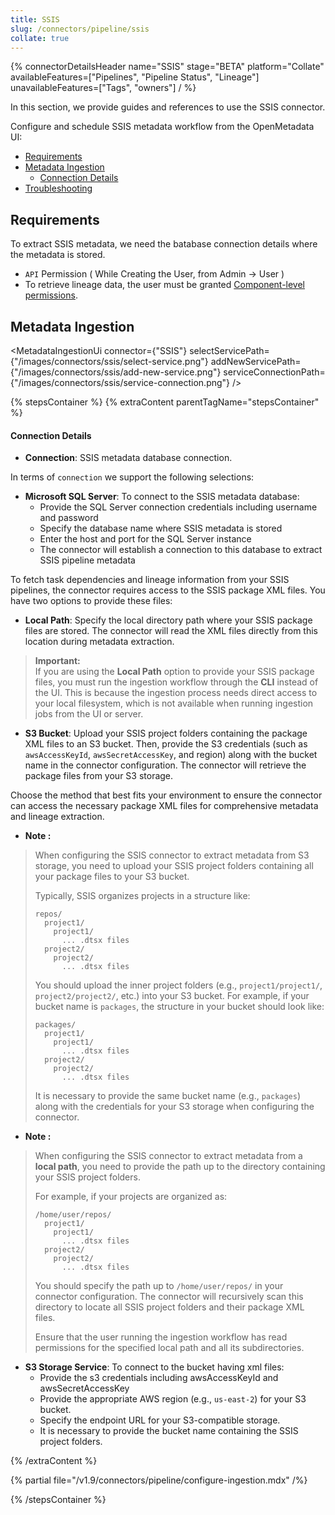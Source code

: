 ```yaml
---
title: SSIS
slug: /connectors/pipeline/ssis
collate: true
---
```






{% connectorDetailsHeader
name="SSIS"
stage="BETA"
platform="Collate"
availableFeatures=["Pipelines", "Pipeline Status", "Lineage"]
unavailableFeatures=["Tags", "owners"]
/ %}

In this section, we provide guides and references to use the SSIS connector.

Configure and schedule SSIS metadata workflow from the OpenMetadata UI:

- [Requirements](#requirements)
- [Metadata Ingestion](#metadata-ingestion)
    - [Connection Details](#connection-details)
- [Troubleshooting](/connectors/pipeline/ssis/troubleshooting)

<IngestionModeTiles yamlPath="/snippets/connectors/pipeline/ssis/yaml" />

## Requirements
To extract SSIS metadata, we need the batabase connection details where the metadata is stored.

- `API` Permission ( While Creating the User, from Admin -> User )
- To retrieve lineage data, the user must be granted [Component-level permissions](https://docs.matillion.com/metl/docs/2932106/#component).

## Metadata Ingestion

<MetadataIngestionUi connector={"SSIS"} selectServicePath={"/images/connectors/ssis/select-service.png"} addNewServicePath={"/images/connectors/ssis/add-new-service.png"} serviceConnectionPath={"/images/connectors/ssis/service-connection.png"} />

{% stepsContainer %}
{% extraContent parentTagName="stepsContainer" %}

#### Connection Details

- **Connection**: SSIS metadata database connection.

In terms of `connection` we support the following selections:

- **Microsoft SQL Server**: To connect to the SSIS metadata database:
  - Provide the SQL Server connection credentials including username and password
  - Specify the database name where SSIS metadata is stored
  - Enter the host and port for the SQL Server instance
  - The connector will establish a connection to this database to extract SSIS pipeline metadata

To fetch task dependencies and lineage information from your SSIS pipelines, the connector requires access to the SSIS package XML files. You have two options to provide these files:

- **Local Path**: Specify the local directory path where your SSIS package files are stored. The connector will read the XML files directly from this location during metadata extraction.
> **Important:**  
> If you are using the **Local Path** option to provide your SSIS package files, you must run the ingestion workflow through the **CLI** instead of the UI. This is because the ingestion process needs direct access to your local filesystem, which is not available when running ingestion jobs from the UI or server.  


- **S3 Bucket**: Upload your SSIS project folders containing the package XML files to an S3 bucket. Then, provide the S3 credentials (such as `awsAccessKeyId`, `awsSecretAccessKey`, and region) along with the bucket name in the connector configuration. The connector will retrieve the package files from your S3 storage.

Choose the method that best fits your environment to ensure the connector can access the necessary package XML files for comprehensive metadata and lineage extraction.

- **Note <s3>:**  
> When configuring the SSIS connector to extract metadata from S3 storage, you need to upload your SSIS project folders containing all your package files to your S3 bucket.  
> 
> Typically, SSIS organizes projects in a structure like:
> ```
> repos/
>   project1/
>     project1/
>       ... .dtsx files
>   project2/
>     project2/
>       ... .dtsx files
> ```
> 
> You should upload the inner project folders (e.g., `project1/project1/`, `project2/project2/`, etc.) into your S3 bucket. For example, if your bucket name is `packages`, the structure in your bucket should look like:
> ```
> packages/
>   project1/
>     project1/
>       ... .dtsx files
>   project2/
>     project2/
>       ... .dtsx files
> ```
> 
> It is necessary to provide the same bucket name (e.g., `packages`) along with the credentials for your S3 storage when configuring the connector.

- **Note <localPath>:**
> When configuring the SSIS connector to extract metadata from a **local path**, you need to provide the path up to the directory containing your SSIS project folders.  
> 
> For example, if your projects are organized as:
> ```
> /home/user/repos/
>   project1/
>     project1/
>       ... .dtsx files
>   project2/
>     project2/
>       ... .dtsx files
> ```
> 
> You should specify the path up to `/home/user/repos/` in your connector configuration. The connector will recursively scan this directory to locate all SSIS project folders and their package XML files.
> 
> Ensure that the user running the ingestion workflow has read permissions for the specified local path and all its subdirectories.



- **S3 Storage Service**: To connect to the bucket having xml files:
  - Provide the s3 credentials including awsAccessKeyId and awsSecretAccessKey
  - Provide the appropriate AWS region (e.g., `us-east-2`) for your S3 bucket.
  - Specify the endpoint URL for your S3-compatible storage.
  - It is necessary to provide the bucket name containing the SSIS project folders.


{% /extraContent %}

<TestConnection />

{% partial file="/v1.9/connectors/pipeline/configure-ingestion.mdx" /%}

<IngestionScheduleAndDeploy />

{% /stepsContainer %}
